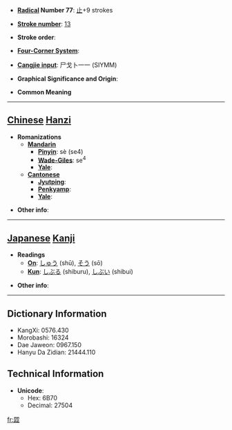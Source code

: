 * '''[[Wiktionary:Chinese radical index| Radical]] Number 77''': [[Wiktionary:Chinese radical index 止|止]]+9 strokes

* '''[[Wiktionary:Chinese total strokes index|Stroke number]]''': [[Wiktionary:Chinese total strokes index 13|13]]

* '''Stroke order''': 

* '''[[Wiktionary:Chinese four corner index|Four-Corner System]]''': 

* '''[[Wiktionary:Chinese Cangjie index|Cangjie input]]''': 尸戈卜一一 (SIYMM)

* '''Graphical Significance and Origin''': 

* '''Common Meaning'''

----

== [[Chinese]] [[Hanzi]] ==

* '''Romanizations'''
** '''[[Mandarin]]'''
*** '''[[Pinyin]]''': sè (se4)
*** '''[[Wade-Giles]]''': se<sup>4</sup>
*** '''[[Yale]]''': 
** '''[[Cantonese]]'''
*** '''[[Jyutping]]''':
*** '''[[Penkyamp]]''': 
*** '''[[Yale]]''': 

* '''Other info''': 

----

== [[Japanese]] [[Kanji]] ==

* '''Readings'''
** '''[[On]]''': [[しゅう]] (shū), [[そう]] (sō)
** '''[[Kun]]''': [[しぶる]] (shiburu), [[しぶい]] (shibui)

* '''Other info''':  

----

== Dictionary Information ==

* KangXi: 0576.430
* Morobashi: 16324
* Dae Jaweon: 0967.150
* Hanyu Da Zidian: 21444.110

== Technical Information ==

* '''Unicode''':
** Hex: 6B70
** Decimal: 27504

[[fr:歰]]
